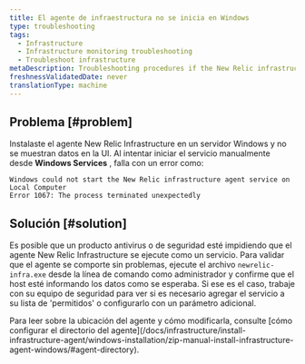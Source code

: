 ```yaml
---
title: El agente de infraestructura no se inicia en Windows
type: troubleshooting
tags:
  - Infrastructure
  - Infrastructure monitoring troubleshooting
  - Troubleshoot infrastructure
metaDescription: Troubleshooting procedures if the New Relic infrastructure agent is not starting in Windows.
freshnessValidatedDate: never
translationType: machine
---
```


## Problema [#problem]

Instalaste el agente New Relic Infrastructure en un servidor Windows y no se muestran datos en la UI. Al intentar iniciar el servicio manualmente desde <DNT>**Windows Services**</DNT> , falla con un error como:

```
Windows could not start the New Relic infrastructure agent service on Local Computer
Error 1067: The process terminated unexpectedly
```

## Solución [#solution]

Es posible que un producto antivirus o de seguridad esté impidiendo que el agente New Relic Infrastructure se ejecute como un servicio. Para validar que el agente se comporte sin problemas, ejecute el archivo `newrelic-infra.exe` desde la línea de comando como administrador y confirme que el host esté informando los datos como se esperaba. Si ese es el caso, trabaje con su equipo de seguridad para ver si es necesario agregar el servicio a su lista de 'permitidos' o configurarlo con un parámetro adicional.

<Callout variant="important">
  Para leer sobre la ubicación del agente y cómo modificarla, consulte [cómo configurar el directorio del agente](/docs/infrastructure/install-infrastructure-agent/windows-installation/zip-manual-install-infrastructure-agent-windows/#agent-directory).
</Callout>